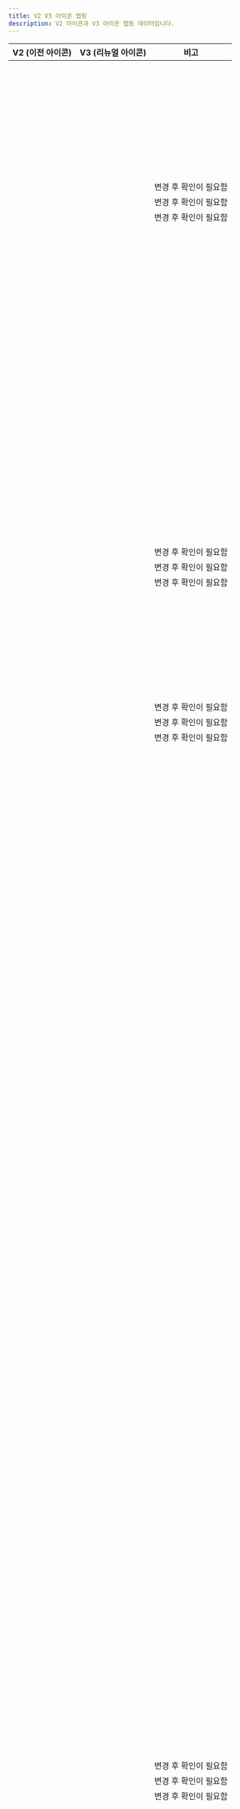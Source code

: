 ```yaml
---
title: V2 V3 아이콘 맵핑
description: V2 아이콘과 V3 아이콘 맵핑 데이터입니다.
---
```



| V2 (이전 아이콘)           | V3 (리뉴얼 아이콘)                | 비고                   |
| ----------------------------------- | -------------------------------------------- | ---------------------- |
| <V2 name="IconAddThin" />     | <V3 name="IconPlusLine" />                               |                        |
| <V2 name="IconAddRegular" />                   | <V3 name="IconPlusLine" />                               |                        |
| <V2 name="IconAddFill" /> | <V3 name="IconPlusFill" /> | |
| <V2 name="IconAddCircleThin" /> | <V3 name="IconPlusCircleLine" /> | |
| <V2 name="IconAddCircleRegular" /> | <V3 name="IconPlusCircleLine" /> | |
| <V2 name="IconAddCircleFill" /> | <V3 name="IconPlusCircleFill" /> | |
| <V2 name="IconAebThin" /> | <V3 name="IconCarFrontUpsideWave2ReversedUpLine" /> | |
| <V2 name="IconAebRegular" /> | <V3 name="IconCarFrontUpsideWave2ReversedUpLine" /> | |
| <V2 name="IconAebFill" /> | <V3 name="IconCarFrontUpsideWave2ReversedUpFill" /> | |
| <V2 name="IconAiThin" /> | <V3 name="IconSparkle2Line" /> | |
| <V2 name="IconAiRegular" /> | <V3 name="IconSparkle2Line" /> | |
| <V2 name="IconAiFill" /> | <V3 name="IconSparkle2Fill" /> | |
| <V2 name="IconAndroidShareThin" /> | <V3 name="IconAndroidshareLine" /> | |
| <V2 name="IconAndroidShareRegular" /> | <V3 name="IconAndroidshareLine" /> | |
| <V2 name="IconAndroidShareFill" /> | <V3 name="IconAndroidshareFill" /> | |
| <V2 name="IconArrowThin" /> | <V3 name="IconArrowUpRightLine" /> | |
| <V2 name="IconArrowRegular" /> | <V3 name="IconArrowUpRightLine" /> | |
| <V2 name="IconArrowFill" /> | <V3 name="IconArrowUpRightFill" /> | |
| <V2 name="IconArrowDownwardThin" /> | <V3 name="IconArrowDownLine" /> | |
| <V2 name="IconArrowDownwardRegular" /> | <V3 name="IconArrowDownLine" /> | |
| <V2 name="IconArrowDownwardFill" /> | <V3 name="IconArrowDownFill" /> | |
| <V2 name="IconArrowDropDownThin" /> | <V3 name="IconTriangleDownSmallLine" /> | |
| <V2 name="IconArrowDropDownRegular" /> | <V3 name="IconTriangleDownSmallLine" /> | |
| <V2 name="IconArrowDropDownFill" /> | <V3 name="IconTriangleDownSmallFill" /> | |
| <V2 name="IconArrowDropUpThin" /> | <V3 name="IconTriangleUpSmallLine" /> | |
| <V2 name="IconArrowDropUpRegular" /> | <V3 name="IconTriangleUpSmallLine" /> | |
| <V2 name="IconArrowDropUpFill" /> | <V3 name="IconTriangleUpSmallFill" /> | |
| <V2 name="IconArrowUpwardThin" /> | <V3 name="IconArrowUpLine" /> | |
| <V2 name="IconArrowUpwardRegular" /> | <V3 name="IconArrowUpLine" /> | |
| <V2 name="IconArrowUpwardFill" /> | <V3 name="IconArrowUpFill" /> | |
| <V2 name="IconArticleThin" /> | <V3 name="IconArticleLine" /> | |
| <V2 name="IconArticleRegular" /> | <V3 name="IconArticleLine" /> | |
| <V2 name="IconArticleFill" /> | <V3 name="IconArticleFill" /> | |
| <V2 name="IconBackwardThin" /> | <V3 name="IconArrowLeftLine" /> | |
| <V2 name="IconBackwardRegular" /> | <V3 name="IconArrowLeftLine" /> | |
| <V2 name="IconBackwardFill" /> | <V3 name="IconArrowLeftFill" /> | |
| <V2 name="IconBillThin" /> | <V3 name="IconReceiptLine" /> | |
| <V2 name="IconBillRegular" /> | <V3 name="IconReceiptLine" /> | |
| <V2 name="IconBillFill" /> | <V3 name="IconReceiptFill" /> | |
| <V2 name="IconBoldThin" /> | <V3 name="IconTUppercaseSerifLine" /> | 변경 후 확인이 필요함 |
| <V2 name="IconBoldRegular" /> | <V3 name="IconTUppercaseSerifLine" /> | 변경 후 확인이 필요함 |
| <V2 name="IconBoldFill" /> | <V3 name="IconTUppercaseSerifFill" /> | 변경 후 확인이 필요함 |
| <V2 name="IconBookmarkThin" /> | <V3 name="IconBookmarkLine" /> | |
| <V2 name="IconBookmarkRegular" /> | <V3 name="IconBookmarkLine" /> | |
| <V2 name="IconBookmarkFill" /> | <V3 name="IconBookmarkFill" /> | |
| <V2 name="IconBookmarkListThin" /> | <V3 name="IconHorizline3VerticalStarLine" /> | |
| <V2 name="IconBookmarkListRegular" /> | <V3 name="IconHorizline3VerticalStarLine" /> | |
| <V2 name="IconBookmarkListFill" /> | <V3 name="IconHorizline3VerticalStarFill" /> | |
| <V2 name="IconCalendarThin" /> | <V3 name="IconCalendarLine" /> | |
| <V2 name="IconCalendarRegular" /> | <V3 name="IconCalendarLine" /> | |
| <V2 name="IconCalendarFill" /> | <V3 name="IconCalendarFill" /> | |
| <V2 name="IconCallThin" /> | <V3 name="IconPhoneLine" /> | |
| <V2 name="IconCallRegular" /> | <V3 name="IconPhoneLine" /> | |
| <V2 name="IconCallFill" /> | <V3 name="IconPhoneFill" /> | |
| <V2 name="IconCallDeclinedThin" /> | <V3 name="IconPhoneXmarkLine" /> | |
| <V2 name="IconCallDeclinedRegular" /> | <V3 name="IconPhoneXmarkLine" /> | |
| <V2 name="IconCallDeclinedFill" /> | <V3 name="IconPhoneXmarkFill" /> | |
| <V2 name="IconCameraThin" /> | <V3 name="IconCameraLine" /> | |
| <V2 name="IconCameraRegular" /> | <V3 name="IconCameraLine" /> | |
| <V2 name="IconCameraFill" /> | <V3 name="IconCameraFill" /> | |
| <V2 name="IconCarThin" /> | <V3 name="IconCarFrontsideLine" /> | |
| <V2 name="IconCarRegular" /> | <V3 name="IconCarFrontsideLine" /> | |
| <V2 name="IconCarFill" /> | <V3 name="IconCarFrontsideFill" /> | |
| <V2 name="IconCarAroundViewThin" /> | <V3 name="IconArrowClockwiseOvalLine" /> | |
| <V2 name="IconCarAroundViewRegular" /> | <V3 name="IconArrowClockwiseOvalLine" /> | |
| <V2 name="IconCarAroundViewFill" /> | <V3 name="IconArrowClockwiseOvalFill" /> | |
| <V2 name="IconCarBlindSpotThin" /> | <V3 name="IconCarRearUpsideWave2ReversedDownLeftLine" /> | |
| <V2 name="IconCarBlindSpotRegular" /> | <V3 name="IconCarRearUpsideWave2ReversedDownLeftLine" /> | |
| <V2 name="IconCarBlindSpotFill" /> | <V3 name="IconCarRearUpsideWave2ReversedDownLeftFill" /> | |
| <V2 name="IconCarCruiseControlThin" /> | <V3 name="IconSpeedometerLine" /> | |
| <V2 name="IconCarCruiseControlRegular" /> | <V3 name="IconSpeedometerLine" /> | |
| <V2 name="IconCarCruiseControlFill" /> | <V3 name="IconSpeedometerFill" /> | |
| <V2 name="IconCarEpbThin" /> | <V3 name="IconEpbLine" /> | |
| <V2 name="IconCarEpbRegular" /> | <V3 name="IconEpbLine" /> | |
| <V2 name="IconCarEpbFill" /> | <V3 name="IconEpbFill" /> | |
| <V2 name="IconCarHeatedSeatThin" /> | <V3 name="IconSeatLeftHeatwave2Line" /> | |
| <V2 name="IconCarHeatedSeatRegular" /> | <V3 name="IconSeatLeftHeatwave2Line" /> | |
| <V2 name="IconCarHeatedSeatFill" /> | <V3 name="IconSeatLeftHeatwave2Fill" /> | |
| <V2 name="IconCarHeatedSteeringWheelThin" /> | <V3 name="IconSteeringwheelHeatwave2Line" /> | |
| <V2 name="IconCarHeatedSteeringWheelRegular" /> | <V3 name="IconSteeringwheelHeatwave2Line" /> | |
| <V2 name="IconCarHeatedSteeringWheelFill" /> | <V3 name="IconSteeringwheelHeatwave2Fill" /> | |
| <V2 name="IconCarLdwsThin" /> | <V3 name="IconRoadlaneLine" /> | |
| <V2 name="IconCarLdwsRegular" /> | <V3 name="IconRoadlaneLine" /> | |
| <V2 name="IconCarLdwsFill" /> | <V3 name="IconRoadlaneFill" /> | |
| <V2 name="IconCarLeatherSeatThin" /> | <V3 name="IconSeatLeftLine" /> | |
| <V2 name="IconCarLeatherSeatRegular" /> | <V3 name="IconSeatLeftLine" /> | |
| <V2 name="IconCarLeatherSeatFill" /> | <V3 name="IconSeatLeftFill" /> | |
| <V2 name="IconCarNavigationThin" /> | <V3 name="IconCompassLine" /> | |
| <V2 name="IconCarNavigationRegular" /> | <V3 name="IconCompassLine" /> | |
| <V2 name="IconCarNavigationFill" /> | <V3 name="IconCompassFill" /> | |
| <V2 name="IconCarPowerTrunkThin" /> | <V3 name="IconCarRearTrunkOpenLeftsideLine" /> | |
| <V2 name="IconCarPowerTrunkRegular" /> | <V3 name="IconCarRearTrunkOpenLeftsideLine" /> | |
| <V2 name="IconCarPowerTrunkFill" /> | <V3 name="IconCarRearTrunkOpenLeftsideFill" /> | |
| <V2 name="IconCarRearCameraThin" /> | <V3 name="IconCarRearUpsideSectorDownLine" /> | |
| <V2 name="IconCarRearCameraRegular" /> | <V3 name="IconCarRearUpsideSectorDownLine" /> | |
| <V2 name="IconCarRearCameraFill" /> | <V3 name="IconCarRearUpsideSectorDownFill" /> | |
| <V2 name="IconCarRearSensorThin" /> | <V3 name="IconCarRearUpsideWave2ReversedDownLine" /> | |
| <V2 name="IconCarRearSensorRegular" /> | <V3 name="IconCarRearUpsideWave2ReversedDownLine" /> | |
| <V2 name="IconCarRearSensorFill" /> | <V3 name="IconCarRearUpsideWave2ReversedDownFill" /> | |
| <V2 name="IconCarSmartKeyThin" /> | <V3 name="IconSmartkeyLine" /> | |
| <V2 name="IconCarSmartKeyRegular" /> | <V3 name="IconSmartkeyLine" /> | |
| <V2 name="IconCarSmartKeyFill" /> | <V3 name="IconSmartkeyFill" /> | |
| <V2 name="IconCarVentilationSeatThin" /> | <V3 name="IconSeatLeftFanLine" /> | |
| <V2 name="IconCarVentilationSeatRegular" /> | <V3 name="IconSeatLeftFanLine" /> | |
| <V2 name="IconCarVentilationSeatFill" /> | <V3 name="IconSeatLeftFanFill" /> | |
| <V2 name="IconCartThin" /> | <V3 name="IconCartLine" /> | |
| <V2 name="IconCartRegular" /> | <V3 name="IconCartLine" /> | |
| <V2 name="IconCartFill" /> | <V3 name="IconCartFill" /> | |
| <V2 name="IconCertificationThin" /> | <V3 name="IconCrosshairLine" /> | |
| <V2 name="IconCertificationRegular" /> | <V3 name="IconCrosshairLine" /> | |
| <V2 name="IconCertificationFill" /> | <V3 name="IconCrosshairFill" /> | |
| <V2 name="IconChallengeThin" /> | <V3 name="IconFlagHillLine" /> | |
| <V2 name="IconChallengeRegular" /> | <V3 name="IconFlagHillLine" /> | |
| <V2 name="IconChallengeFill" /> | <V3 name="IconFlagHillFill" /> | |
| <V2 name="IconChartThin" /> | <V3 name="IconBarchartSquareLine" /> | |
| <V2 name="IconChartRegular" /> | <V3 name="IconBarchartSquareLine" /> | |
| <V2 name="IconChartFill" /> | <V3 name="IconBarchartSquareFill" /> | |
| <V2 name="IconChatBubbleCheckThin" /> | <V3 name="IconCheckmarkChatbubbleLeftLine" /> | |
| <V2 name="IconChatBubbleCheckRegular" /> | <V3 name="IconCheckmarkChatbubbleLeftLine" /> | |
| <V2 name="IconChatBubbleCheckFill" /> | <V3 name="IconCheckmarkChatbubbleLeftFill" /> | |
| <V2 name="IconChattingThin" /> | <V3 name="IconDot3HorizontalChatbubbleLeftLine" /> | |
| <V2 name="IconChattingRegular" /> | <V3 name="IconDot3HorizontalChatbubbleLeftLine" /> | |
| <V2 name="IconChattingFill" /> | <V3 name="IconDot3HorizontalChatbubbleLeftFill" /> | |
| <V2 name="IconChattingSendThin" /> | <V3 name="IconPaperplaneLine" /> | |
| <V2 name="IconChattingSendRegular" /> | <V3 name="IconPaperplaneLine" /> | |
| <V2 name="IconChattingSendFill" /> | <V3 name="IconPaperplaneFill" /> | |
| <V2 name="IconCheckThin" /> | <V3 name="IconCheckmarkLine" /> | |
| <V2 name="IconCheckRegular" /> | <V3 name="IconCheckmarkLine" /> | |
| <V2 name="IconCheckFill" /> | <V3 name="IconCheckmarkFill" /> | |
| <V2 name="IconCheckFlowerThin" /> | <V3 name="IconCheckmarkFlowerLine" /> | |
| <V2 name="IconCheckFlowerRegular" /> | <V3 name="IconCheckmarkFlowerLine" /> | |
| <V2 name="IconCheckFlowerFill" /> | <V3 name="IconCheckmarkFlowerFill" /> | |
| <V2 name="IconChevronLeftThin" /> | <V3 name="IconChevronLeftLine" /> | |
| <V2 name="IconChevronLeftRegular" /> | <V3 name="IconChevronLeftLine" /> | |
| <V2 name="IconChevronLeftFill" /> | <V3 name="IconChevronLeftFill" /> | |
| <V2 name="IconChevronRightThin" /> | <V3 name="IconChevronRightLine" /> | |
| <V2 name="IconChevronRightRegular" /> | <V3 name="IconChevronRightLine" /> | |
| <V2 name="IconChevronRightFill" /> | <V3 name="IconChevronRightFill" /> | |
| <V2 name="IconClickThin" /> | <V3 name="IconHandPointUpLine" /> | |
| <V2 name="IconClickRegular" /> | <V3 name="IconHandPointUpLine" /> | |
| <V2 name="IconClickFill" /> | <V3 name="IconHandPointUpFill" /> | |
| <V2 name="IconClockThin" /> | <V3 name="IconClockLine" /> | |
| <V2 name="IconClockRegular" /> | <V3 name="IconClockLine" /> | |
| <V2 name="IconClockFill" /> | <V3 name="IconClockFill" /> | |
| <V2 name="IconCloseThin" /> | <V3 name="IconXmarkLine" /> | |
| <V2 name="IconCloseRegular" /> | <V3 name="IconXmarkLine" /> | |
| <V2 name="IconCloseFill" /> | <V3 name="IconXmarkFill" /> | |
| <V2 name="IconCobuyingThin" /> | <V3 name="IconShoppingbag2StackedLine" /> | 변경 후 확인이 필요함 |
| <V2 name="IconCobuyingRegular" /> | <V3 name="IconShoppingbag2StackedLine" /> | 변경 후 확인이 필요함 |
| <V2 name="IconCobuyingFill" /> | <V3 name="IconShoppingbag2StackedFill" /> | 변경 후 확인이 필요함 |
| <V2 name="IconCommunityThin" /> | <V3 name="IconPostLine" /> | |
| <V2 name="IconCommunityRegular" /> | <V3 name="IconPostLine" /> | |
| <V2 name="IconCommunityFill" /> | <V3 name="IconPostFill" /> | |
| <V2 name="IconCondoThin" /> | <V3 name="IconBuilding2Line" /> | |
| <V2 name="IconCondoRegular" /> | <V3 name="IconBuilding2Line" /> | |
| <V2 name="IconCondoFill" /> | <V3 name="IconBuilding2Fill" /> | |
| <V2 name="IconConfirmationThin" /> | <V3 name="IconCheckmarkShieldLine" /> | |
| <V2 name="IconConfirmationRegular" /> | <V3 name="IconCheckmarkShieldLine" /> | |
| <V2 name="IconConfirmationFill" /> | <V3 name="IconCheckmarkShieldFill" /> | |
| <V2 name="IconConfirmationPayThin" /> | <V3 name="IconWonShieldLine" /> | |
| <V2 name="IconConfirmationPayRegular" /> | <V3 name="IconWonShieldLine" /> | |
| <V2 name="IconConfirmationPayFill" /> | <V3 name="IconWonShieldFill" /> | |
| <V2 name="IconConfirmationProfileThin" /> | <V3 name="IconPersonShieldLine" /> | |
| <V2 name="IconConfirmationProfileRegular" /> | <V3 name="IconPersonShieldLine" /> | |
| <V2 name="IconConfirmationProfileFill" /> | <V3 name="IconPersonShieldFill" /> | |
| <V2 name="IconContentsThin" /> | <V3 name="IconGridHeartLine" /> | |
| <V2 name="IconContentsRegular" /> | <V3 name="IconGridHeartLine" /> | |
| <V2 name="IconContentsFill" /> | <V3 name="IconGridHeartFill" /> | |
| <V2 name="IconConvertThin" /> | <V3 name="IconArrowRightArrowLeftLine" /> | |
| <V2 name="IconConvertRegular" /> | <V3 name="IconArrowRightArrowLeftLine" /> | |
| <V2 name="IconConvertFill" /> | <V3 name="IconArrowRightArrowLeftFill" /> | |
| <V2 name="IconCopyThin" /> | <V3 name="IconSquare2StackedLine" /> | |
| <V2 name="IconCopyRegular" /> | <V3 name="IconSquare2StackedLine" /> | |
| <V2 name="IconCopyFill" /> | <V3 name="IconSquare2StackedFill" /> | |
| <V2 name="IconCouponThin" /> | <V3 name="IconCouponLine" /> | |
| <V2 name="IconCouponRegular" /> | <V3 name="IconCouponLine" /> | |
| <V2 name="IconCouponFill" /> | <V3 name="IconCouponFill" /> | |
| <V2 name="IconCouponDownloadDoneThin" /> | <V3 name="IconCheckmarkHorizlineLine" /> | |
| <V2 name="IconCouponDownloadDoneRegular" /> | <V3 name="IconCheckmarkHorizlineLine" /> | |
| <V2 name="IconCouponDownloadDoneFill" /> | <V3 name="IconCheckmarkHorizlineFill" /> | |
| <V2 name="IconCouponUsedThin" /> | <V3 name="IconCheckmarkCouponLine" /> | |
| <V2 name="IconCouponUsedRegular" /> | <V3 name="IconCheckmarkCouponLine" /> | |
| <V2 name="IconCouponUsedFill" /> | <V3 name="IconCheckmarkCouponFill" /> | |
| <V2 name="IconDeleteKeyboardThin" /> | <V3 name="IconBackspacekeyLine" /> | |
| <V2 name="IconDeleteKeyboardRegular" /> | <V3 name="IconBackspacekeyLine" /> | |
| <V2 name="IconDeleteKeyboardFill" /> | <V3 name="IconBackspacekeyFill" /> | |
| <V2 name="IconDeliveryThin" /> | <V3 name="IconTruckLine" /> | 변경 후 확인이 필요함 |
| <V2 name="IconDeliveryRegular" /> | <V3 name="IconTruckLine" /> | 변경 후 확인이 필요함 |
| <V2 name="IconDeliveryFill" /> | <V3 name="IconTruckFill" /> | 변경 후 확인이 필요함 |
| <V2 name="IconDirectionThin" /> | <V3 name="IconArrowRightAngledLine" /> | |
| <V2 name="IconDirectionRegular" /> | <V3 name="IconArrowRightAngledLine" /> | |
| <V2 name="IconDirectionFill" /> | <V3 name="IconArrowRightAngledFill" /> | |
| <V2 name="IconDownloadThin" /> | <V3 name="IconArrowDownHorizlineLine" /> | |
| <V2 name="IconDownloadRegular" /> | <V3 name="IconArrowDownHorizlineLine" /> | |
| <V2 name="IconDownloadFill" /> | <V3 name="IconArrowDownHorizlineFill" /> | |
| <V2 name="IconEditThin" /> | <V3 name="IconEraserHorizlineLine" /> | |
| <V2 name="IconEditRegular" /> | <V3 name="IconEraserHorizlineLine" /> | |
| <V2 name="IconEditFill" /> | <V3 name="IconEraserHorizlineFill" /> | |
| <V2 name="IconEmoticonThin" /> | <V3 name="IconFaceSmileCircleLine" /> | |
| <V2 name="IconEmoticonRegular" /> | <V3 name="IconFaceSmileCircleLine" /> | |
| <V2 name="IconEmoticonFill" /> | <V3 name="IconFaceSmileCircleFill" /> | |
| <V2 name="IconEmoticonBadThin" /> | <V3 name="IconFaceSadCircleLine" /> | |
| <V2 name="IconEmoticonBadRegular" /> | <V3 name="IconFaceSadCircleLine" /> | |
| <V2 name="IconEmoticonBadFill" /> | <V3 name="IconFaceSadCircleFill" /> | |
| <V2 name="IconExpandThin" /> | <V3 name="IconArrowUpRightArrowDownLeftLine" /> | |
| <V2 name="IconExpandRegular" /> | <V3 name="IconArrowUpRightArrowDownLeftLine" /> | |
| <V2 name="IconExpandFill" /> | <V3 name="IconArrowUpRightArrowDownLeftFill" /> | |
| <V2 name="IconExpandLessThin" /> | <V3 name="IconChevronUpLine" /> | |
| <V2 name="IconExpandLessRegular" /> | <V3 name="IconChevronUpLine" /> | |
| <V2 name="IconExpandLessFill" /> | <V3 name="IconChevronUpFill" /> | |
| <V2 name="IconExpandMoreThin" /> | <V3 name="IconChevronDownLine" /> | |
| <V2 name="IconExpandMoreRegular" /> | <V3 name="IconChevronDownLine" /> | |
| <V2 name="IconExpandMoreFill" /> | <V3 name="IconChevronDownFill" /> | |
| <V2 name="IconFileThin" /> | <V3 name="IconPaperclipLine" /> | |
| <V2 name="IconFileRegular" /> | <V3 name="IconPaperclipLine" /> | |
| <V2 name="IconFileFill" /> | <V3 name="IconPaperclipFill" /> | |
| <V2 name="IconFilter02Thin" /> | <V3 name="IconSlider2HorizontalLine" /> | |
| <V2 name="IconFilter02Regular" /> | <V3 name="IconSlider2HorizontalLine" /> | |
| <V2 name="IconFilter02Fill" /> | <V3 name="IconSlider2HorizontalFill" /> | |
| <V2 name="IconForwardThin" /> | <V3 name="IconArrowRightLine" /> | |
| <V2 name="IconForwardRegular" /> | <V3 name="IconArrowRightLine" /> | |
| <V2 name="IconForwardFill" /> | <V3 name="IconArrowRightFill" /> | |
| <V2 name="IconGenderThin" /> | <V3 name="IconMalesymbolFemalesymbolLine" /> | |
| <V2 name="IconGenderRegular" /> | <V3 name="IconMalesymbolFemalesymbolLine" /> | |
| <V2 name="IconGenderFill" /> | <V3 name="IconMalesymbolFemalesymbolFill" /> | |
| <V2 name="IconGlobalThin" /> | <V3 name="IconGlobeLine" /> | |
| <V2 name="IconGlobalRegular" /> | <V3 name="IconGlobeLine" /> | |
| <V2 name="IconGlobalFill" /> | <V3 name="IconGlobeFill" /> | |
| <V2 name="IconGpsThin" /> | <V3 name="IconCrosshairLine" /> | |
| <V2 name="IconGpsRegular" /> | <V3 name="IconCrosshairLine" /> | |
| <V2 name="IconGpsFill" /> | <V3 name="IconCrosshairFill" /> | |
| <V2 name="IconGpsEnableThin" /> | <V3 name="IconCrosshairQuestionmarkLine" /> | |
| <V2 name="IconGpsEnableRegular" /> | <V3 name="IconCrosshairQuestionmarkLine" /> | |
| <V2 name="IconGpsEnableFill" /> | <V3 name="IconCrosshairQuestionmarkFill" /> | |
| <V2 name="IconGpsEnable2Thin" /> | <V3 name="IconCrosshairQuestionmarkLine" /> | |
| <V2 name="IconGpsEnable2Regular" /> | <V3 name="IconCrosshairQuestionmarkLine" /> | |
| <V2 name="IconGpsEnable2Fill" /> | <V3 name="IconCrosshairQuestionmarkFill" /> | |
| <V2 name="IconGroupchatKingThin" /> | <V3 name="IconCrownLine" /> | |
| <V2 name="IconGroupchatKingRegular" /> | <V3 name="IconCrownLine" /> | |
| <V2 name="IconGroupchatKingFill" /> | <V3 name="IconCrownFill" /> | |
| <V2 name="IconHandleThin" /> | <V3 name="IconHorizline3VerticalTightLine" /> | |
| <V2 name="IconHandleRegular" /> | <V3 name="IconHorizline3VerticalTightLine" /> | |
| <V2 name="IconHandleFill" /> | <V3 name="IconHorizline3VerticalTightFill" /> | |
| <V2 name="IconHashtagThin" /> | <V3 name="IconHashLine" /> | |
| <V2 name="IconHashtagRegular" /> | <V3 name="IconHashLine" /> | |
| <V2 name="IconHashtagFill" /> | <V3 name="IconHashFill" /> | |
| <V2 name="IconHeadphoneThin" /> | <V3 name="IconHeadsetLine" /> | |
| <V2 name="IconHeadphoneRegular" /> | <V3 name="IconHeadsetLine" /> | |
| <V2 name="IconHeadphoneFill" /> | <V3 name="IconHeadsetFill" /> | |
| <V2 name="IconHeartThin" /> | <V3 name="IconHeartLine" /> | |
| <V2 name="IconHeartRegular" /> | <V3 name="IconHeartLine" /> | |
| <V2 name="IconHeartFill" /> | <V3 name="IconHeartFill" /> | |
| <V2 name="IconHelpThin" /> | <V3 name="IconQuestionmarkCircleLine" /> | |
| <V2 name="IconHelpRegular" /> | <V3 name="IconQuestionmarkCircleLine" /> | |
| <V2 name="IconHelpFill" /> | <V3 name="IconQuestionmarkCircleFill" /> | |
| <V2 name="IconHelpcenterThin" /> | <V3 name="IconHeadsetLine" /> | |
| <V2 name="IconHelpcenterRegular" /> | <V3 name="IconHeadsetLine" /> | |
| <V2 name="IconHelpcenterFill" /> | <V3 name="IconHeadsetFill" /> | |
| <V2 name="IconHelperThin" /> | <V3 name="IconHeadsetLine" /> | |
| <V2 name="IconHelperRegular" /> | <V3 name="IconHeadsetLine" /> | |
| <V2 name="IconHelperFill" /> | <V3 name="IconHeadsetFill" /> | |
| <V2 name="IconHomeThin" /> | <V3 name="IconHouseLine" /> | |
| <V2 name="IconHomeRegular" /> | <V3 name="IconHouseLine" /> | |
| <V2 name="IconHomeFill" /> | <V3 name="IconHouseFill" /> | |
| <V2 name="IconHouseThin" /> | <V3 name="IconWindow4HouseLine" /> | |
| <V2 name="IconHouseRegular" /> | <V3 name="IconWindow4HouseLine" /> | |
| <V2 name="IconHouseFill" /> | <V3 name="IconWindow4HouseFill" /> | |
| <V2 name="IconHousekeepingBookThin" /> | <V3 name="IconBookLine" /> | |
| <V2 name="IconHousekeepingBookRegular" /> | <V3 name="IconBookLine" /> | |
| <V2 name="IconHousekeepingBookFill" /> | <V3 name="IconBookFill" /> | |
| <V2 name="IconImportThin" /> | <V3 name="IconDocumentArrowLeftLine" /> | |
| <V2 name="IconImportRegular" /> | <V3 name="IconDocumentArrowLeftLine" /> | |
| <V2 name="IconImportFill" /> | <V3 name="IconDocumentArrowLeftFill" /> | |
| <V2 name="IconInfoThin" /> | <V3 name="IconILowercaseSerifCircleLine" /> | |
| <V2 name="IconInfoRegular" /> | <V3 name="IconILowercaseSerifCircleLine" /> | |
| <V2 name="IconInfoFill" /> | <V3 name="IconILowercaseSerifCircleFill" /> | |
| <V2 name="IconInterestThin" /> | <V3 name="IconHorizline3VerticalStarLine" /> | |
| <V2 name="IconInterestRegular" /> | <V3 name="IconHorizline3VerticalStarLine" /> | |
| <V2 name="IconInterestFill" /> | <V3 name="IconHorizline3VerticalStarFill" /> | |
| <V2 name="IconInterestListThin" /> | <V3 name="IconStarLine" /> | |
| <V2 name="IconInterestListRegular" /> | <V3 name="IconStarLine" /> | |
| <V2 name="IconInterestListFill" /> | <V3 name="IconStarFill" /> | |
| <V2 name="IconInviteThin" /> | <V3 name="IconEnvelopeLine" /> | |
| <V2 name="IconInviteRegular" /> | <V3 name="IconEnvelopeLine" /> | |
| <V2 name="IconInviteFill" /> | <V3 name="IconEnvelopeFill" /> | |
| <V2 name="IconInviteFriendThin" /> | <V3 name="IconPersonPlusLine" /> | |
| <V2 name="IconInviteFriendRegular" /> | <V3 name="IconPersonPlusLine" /> | |
| <V2 name="IconInviteFriendFill" /> | <V3 name="IconPersonPlusFill" /> | |
| <V2 name="IconIosShareThin" /> | <V3 name="IconArrowUpBracketDownLine" /> | |
| <V2 name="IconIosShareRegular" /> | <V3 name="IconArrowUpBracketDownLine" /> | |
| <V2 name="IconIosShareFill" /> | <V3 name="IconArrowUpBracketDownFill" /> | |
| <V2 name="IconJobsThin" /> | <V3 name="IconPersonMagnifyingglassLine" /> | |
| <V2 name="IconJobsRegular" /> | <V3 name="IconPersonMagnifyingglassLine" /> | |
| <V2 name="IconJobsFill" /> | <V3 name="IconPersonMagnifyingglassFill" /> | |
| <V2 name="IconKeyboardHidingThin" /> | <V3 name="IconKeyboardChevronDownLine" /> | |
| <V2 name="IconKeyboardHidingRegular" /> | <V3 name="IconKeyboardChevronDownLine" /> | |
| <V2 name="IconKeyboardHidingFill" /> | <V3 name="IconKeyboardChevronDownFill" /> | |
| <V2 name="IconKeywordThin" /> | <V3 name="IconTagLine" /> | |
| <V2 name="IconKeywordRegular" /> | <V3 name="IconTagLine" /> | |
| <V2 name="IconKeywordFill" /> | <V3 name="IconTagFill" /> | |
| <V2 name="IconLaptopThin" /> | <V3 name="IconLaptopLine" /> | |
| <V2 name="IconLaptopRegular" /> | <V3 name="IconLaptopLine" /> | |
| <V2 name="IconLaptopFill" /> | <V3 name="IconLaptopFill" /> | |
| <V2 name="IconLeafThin" /> | <V3 name="IconLeafLine" /> | |
| <V2 name="IconLeafRegular" /> | <V3 name="IconLeafLine" /> | |
| <V2 name="IconLeafFill" /> | <V3 name="IconLeafFill" /> | |
| <V2 name="IconListThin" /> | <V3 name="IconDothorizline3VerticalLine" /> | |
| <V2 name="IconListRegular" /> | <V3 name="IconDothorizline3VerticalLine" /> | |
| <V2 name="IconListFill" /> | <V3 name="IconDothorizline3VerticalFill" /> | |
| <V2 name="IconListCardThin" /> | <V3 name="IconHorizrectangleHorizline2VerticalLine" /> | |
| <V2 name="IconListCardRegular" /> | <V3 name="IconHorizrectangleHorizline2VerticalLine" /> | |
| <V2 name="IconListCardFill" /> | <V3 name="IconHorizrectangleHorizline2VerticalFill" /> | |
| <V2 name="IconListCheckThin" /> | <V3 name="IconDocumentCheckmarkLine" /> | |
| <V2 name="IconListCheckRegular" /> | <V3 name="IconDocumentCheckmarkLine" /> | |
| <V2 name="IconListCheckFill" /> | <V3 name="IconDocumentCheckmarkFill" /> | |
| <V2 name="IconListSelectThin" /> | <V3 name="IconHorizline3VerticalCheckmarkLine" /> | |
| <V2 name="IconListSelectRegular" /> | <V3 name="IconHorizline3VerticalCheckmarkLine" /> | |
| <V2 name="IconListSelectFill" /> | <V3 name="IconHorizline3VerticalCheckmarkFill" /> | |
| <V2 name="IconListThumbnailThin" /> | <V3 name="IconSquareline2VerticalLine" /> | |
| <V2 name="IconListThumbnailRegular" /> | <V3 name="IconSquareline2VerticalLine" /> | |
| <V2 name="IconListThumbnailFill" /> | <V3 name="IconSquareline2VerticalFill" /> | |
| <V2 name="IconLocationThin" /> | <V3 name="IconLocationpinLine" /> | |
| <V2 name="IconLocationRegular" /> | <V3 name="IconLocationpinLine" /> | |
| <V2 name="IconLocationFill" /> | <V3 name="IconLocationpinFill" /> | |
| <V2 name="IconLockThin" /> | <V3 name="IconLockLine" /> | |
| <V2 name="IconLockRegular" /> | <V3 name="IconLockLine" /> | |
| <V2 name="IconLockFill" /> | <V3 name="IconLockFill" /> | |
| <V2 name="IconLoudspeakerThin" /> | <V3 name="IconMegaphoneLine" /> | |
| <V2 name="IconLoudspeakerRegular" /> | <V3 name="IconMegaphoneLine" /> | |
| <V2 name="IconLoudspeakerFill" /> | <V3 name="IconMegaphoneFill" /> | |
| <V2 name="IconMapThin" /> | <V3 name="IconMapLocationpinLine" /> | |
| <V2 name="IconMapRegular" /> | <V3 name="IconMapLocationpinLine" /> | |
| <V2 name="IconMapFill" /> | <V3 name="IconMapLocationpinFill" /> | |
| <V2 name="IconMarketThin" /> | <V3 name="IconStoreLine" /> | |
| <V2 name="IconMarketRegular" /> | <V3 name="IconStoreLine" /> | |
| <V2 name="IconMarketFill" /> | <V3 name="IconStoreFill" /> | |
| <V2 name="IconMarketCheckThin" /> | <V3 name="IconStoreCheckmarkLine" /> | |
| <V2 name="IconMarketCheckRegular" /> | <V3 name="IconStoreCheckmarkLine" /> | |
| <V2 name="IconMarketCheckFill" /> | <V3 name="IconStoreCheckmarkFill" /> | |
| <V2 name="IconMarketWriteThin" /> | <V3 name="IconStorePenLine" /> | |
| <V2 name="IconMarketWriteRegular" /> | <V3 name="IconStorePenLine" /> | |
| <V2 name="IconMarketWriteFill" /> | <V3 name="IconStorePenFill" /> | |
| <V2 name="IconMentionThin" /> | <V3 name="IconAtLine" /> | |
| <V2 name="IconMentionRegular" /> | <V3 name="IconAtLine" /> | |
| <V2 name="IconMentionFill" /> | <V3 name="IconAtFill" /> | |
| <V2 name="IconMenuThin" /> | <V3 name="IconHorizline3VerticalLine" /> | |
| <V2 name="IconMenuRegular" /> | <V3 name="IconHorizline3VerticalLine" /> | |
| <V2 name="IconMenuFill" /> | <V3 name="IconHorizline3VerticalFill" /> | |
| <V2 name="IconMicThin" /> | <V3 name="IconMicrophoneLine" /> | |
| <V2 name="IconMicRegular" /> | <V3 name="IconMicrophoneLine" /> | |
| <V2 name="IconMicFill" /> | <V3 name="IconMicrophoneFill" /> | |
| <V2 name="IconMicOffThin" /> | <V3 name="IconMicrophoneSlashLine" /> | |
| <V2 name="IconMicOffRegular" /> | <V3 name="IconMicrophoneSlashLine" /> | |
| <V2 name="IconMicOffFill" /> | <V3 name="IconMicrophoneSlashFill" /> | |
| <V2 name="IconMissionThin" /> | <V3 name="IconBookOpenLine" /> | |
| <V2 name="IconMissionRegular" /> | <V3 name="IconBookOpenLine" /> | |
| <V2 name="IconMissionFill" /> | <V3 name="IconBookOpenFill" /> | |
| <V2 name="IconMobileThin" /> | <V3 name="IconMobileLine" /> | |
| <V2 name="IconMobileRegular" /> | <V3 name="IconMobileLine" /> | |
| <V2 name="IconMobileFill" /> | <V3 name="IconMobileFill" /> | |
| <V2 name="IconMoneySendThin" /> | <V3 name="IconWonCircleArrowRightLine" /> | |
| <V2 name="IconMoneySendRegular" /> | <V3 name="IconWonCircleArrowRightLine" /> | |
| <V2 name="IconMoneySendFill" /> | <V3 name="IconWonCircleArrowRightFill" /> | |
| <V2 name="IconMoneyWonThin" /> | <V3 name="IconWonCircleLine" /> | |
| <V2 name="IconMoneyWonRegular" /> | <V3 name="IconWonCircleLine" /> | |
| <V2 name="IconMoneyWonFill" /> | <V3 name="IconWonCircleFill" /> | |
| <V2 name="IconMoonThin" /> | <V3 name="IconMoonLine" /> | |
| <V2 name="IconMoonRegular" /> | <V3 name="IconMoonLine" /> | |
| <V2 name="IconMoonFill" /> | <V3 name="IconMoonFill" /> | |
| <V2 name="IconMoreHorizThin" /> | <V3 name="IconDot3HorizontalLine" /> | |
| <V2 name="IconMoreHorizRegular" /> | <V3 name="IconDot3HorizontalLine" /> | |
| <V2 name="IconMoreHorizFill" /> | <V3 name="IconDot3HorizontalFill" /> | |
| <V2 name="IconMoreVertThin" /> | <V3 name="IconDot3VerticalLine" /> | |
| <V2 name="IconMoreVertRegular" /> | <V3 name="IconDot3VerticalLine" /> | |
| <V2 name="IconMoreVertFill" /> | <V3 name="IconDot3VerticalFill" /> | |
| <V2 name="IconMyThin" /> | <V3 name="IconPersonLine" /> | |
| <V2 name="IconMyRegular" /> | <V3 name="IconPersonLine" /> | |
| <V2 name="IconMyFill" /> | <V3 name="IconPersonFill" /> | |
| <V2 name="IconMyProfileThin" /> | <V3 name="IconPersonCircleLine" /> | |
| <V2 name="IconMyProfileRegular" /> | <V3 name="IconPersonCircleLine" /> | |
| <V2 name="IconMyProfileFill" /> | <V3 name="IconPersonCircleFill" /> | |
| <V2 name="IconNearMeThin" /> | <V3 name="IconLocationpinLine" /> | |
| <V2 name="IconNearMeRegular" /> | <V3 name="IconLocationpinLine" /> | |
| <V2 name="IconNearMeFill" /> | <V3 name="IconLocationpinFill" /> | |
| <V2 name="IconNewtopicThin" /> | <V3 name="IconNUppercaseCircleLine" /> | |
| <V2 name="IconNewtopicRegular" /> | <V3 name="IconNUppercaseCircleLine" /> | |
| <V2 name="IconNewtopicFill" /> | <V3 name="IconNUppercaseCircleFill" /> | |
| <V2 name="IconNoteThin" /> | <V3 name="IconDocumentLine" /> | |
| <V2 name="IconNoteRegular" /> | <V3 name="IconDocumentLine" /> | |
| <V2 name="IconNoteFill" /> | <V3 name="IconDocumentFill" /> | |
| <V2 name="IconNotificationThin" /> | <V3 name="IconBellLine" /> | |
| <V2 name="IconNotificationRegular" /> | <V3 name="IconBellLine" /> | |
| <V2 name="IconNotificationFill" /> | <V3 name="IconBellFill" /> | |
| <V2 name="IconNotificationFallThin" /> | <V3 name="IconArrowDownLine" /> | |
| <V2 name="IconNotificationFallRegular" /> | <V3 name="IconArrowDownLine" /> | |
| <V2 name="IconNotificationFallFill" /> | <V3 name="IconArrowDownFill" /> | |
| <V2 name="IconNotificationOffThin" /> | <V3 name="IconBellSlashLine" /> | |
| <V2 name="IconNotificationOffRegular" /> | <V3 name="IconBellSlashLine" /> | |
| <V2 name="IconNotificationOffFill" /> | <V3 name="IconBellSlashFill" /> | |
| <V2 name="IconOrderThin" /> | <V3 name="IconCheckmarkClipboardLine" /> | |
| <V2 name="IconOrderRegular" /> | <V3 name="IconCheckmarkClipboardLine" /> | |
| <V2 name="IconOrderFill" /> | <V3 name="IconCheckmarkClipboardFill" /> | |
| <V2 name="IconPauseThin" /> | <V3 name="IconVertrectangle2HorizontalLine" /> | |
| <V2 name="IconPauseRegular" /> | <V3 name="IconVertrectangle2HorizontalLine" /> | |
| <V2 name="IconPauseFill" /> | <V3 name="IconVertrectangle2HorizontalFill" /> | |
| <V2 name="IconPaymentThin" /> | <V3 name="IconCardLine" /> | |
| <V2 name="IconPaymentRegular" /> | <V3 name="IconCardLine" /> | |
| <V2 name="IconPaymentFill" /> | <V3 name="IconCardFill" /> | |
| <V2 name="IconPercentThin" /> | <V3 name="IconPercentLine" /> | |
| <V2 name="IconPercentRegular" /> | <V3 name="IconPercentLine" /> | |
| <V2 name="IconPercentFill" /> | <V3 name="IconPercentFill" /> | |
| <V2 name="IconPhotoThin" /> | <V3 name="IconPictureLine" /> | |
| <V2 name="IconPhotoRegular" /> | <V3 name="IconPictureLine" /> | |
| <V2 name="IconPhotoFill" /> | <V3 name="IconPictureFill" /> | |
| <V2 name="IconPhotoEditThin" /> | <V3 name="IconWandLine" /> | |
| <V2 name="IconPhotoEditRegular" /> | <V3 name="IconWandLine" /> | |
| <V2 name="IconPhotoEditFill" /> | <V3 name="IconWandFill" /> | |
| <V2 name="IconPhotoEditCropThin" /> | <V3 name="IconCropmarkLine" /> | |
| <V2 name="IconPhotoEditCropRegular" /> | <V3 name="IconCropmarkLine" /> | |
| <V2 name="IconPhotoEditCropFill" /> | <V3 name="IconCropmarkFill" /> | |
| <V2 name="IconPhotoEditDrawThin" /> | <V3 name="IconScribbleLine" /> | |
| <V2 name="IconPhotoEditDrawRegular" /> | <V3 name="IconScribbleLine" /> | |
| <V2 name="IconPhotoEditDrawFill" /> | <V3 name="IconScribbleFill" /> | |
| <V2 name="IconPhotoEditRotateThin" /> | <V3 name="IconArrow2ClockwiseCircularLine" /> | |
| <V2 name="IconPhotoEditRotateRegular" /> | <V3 name="IconArrow2ClockwiseCircularLine" /> | |
| <V2 name="IconPhotoEditRotateFill" /> | <V3 name="IconArrow2ClockwiseCircularFill" /> | |
| <V2 name="IconPhotoSeveralThin" /> | <V3 name="IconPicture2StackedLine" /> | |
| <V2 name="IconPhotoSeveralRegular" /> | <V3 name="IconPicture2StackedLine" /> | |
| <V2 name="IconPhotoSeveralFill" /> | <V3 name="IconPicture2StackedFill" /> | |
| <V2 name="IconPlayThin" /> | <V3 name="IconTriangleRightLine" /> | |
| <V2 name="IconPlayRegular" /> | <V3 name="IconTriangleRightLine" /> | |
| <V2 name="IconPlayFill" /> | <V3 name="IconTriangleRightFill" /> | |
| <V2 name="IconPollThin" /> | <V3 name="IconBarchartSquareLine" /> | |
| <V2 name="IconPollRegular" /> | <V3 name="IconBarchartSquareLine" /> | |
| <V2 name="IconPollFill" /> | <V3 name="IconBarchartSquareFill" /> | |
| <V2 name="IconPriceWonThin" /> | <V3 name="IconWonLine" /> | |
| <V2 name="IconPriceWonRegular" /> | <V3 name="IconWonLine" /> | |
| <V2 name="IconPriceWonFill" /> | <V3 name="IconWonFill" /> | |
| <V2 name="IconProductThin" /> | <V3 name="IconShoppingbagLine" /> | |
| <V2 name="IconProductRegular" /> | <V3 name="IconShoppingbagLine" /> | |
| <V2 name="IconProductFill" /> | <V3 name="IconShoppingbagFill" /> | |
| <V2 name="IconProfileThin" /> | <V3 name="IconPersonLine" /> | |
| <V2 name="IconProfileRegular" /> | <V3 name="IconPersonLine" /> | |
| <V2 name="IconProfileFill" /> | <V3 name="IconPersonFill" /> | |
| <V2 name="IconProfileBadgeThin" /> | <V3 name="IconCheckmarkBadgeLine" /> | |
| <V2 name="IconProfileBadgeRegular" /> | <V3 name="IconCheckmarkBadgeLine" /> | |
| <V2 name="IconProfileBadgeFill" /> | <V3 name="IconCheckmarkBadgeFill" /> | |
| <V2 name="IconProhibitionThin" /> | <V3 name="IconSlashCircleLine" /> | |
| <V2 name="IconProhibitionRegular" /> | <V3 name="IconSlashCircleLine" /> | |
| <V2 name="IconProhibitionFill" /> | <V3 name="IconSlashCircleFill" /> | |
| <V2 name="IconPushpinThin" /> | <V3 name="IconPushpinLine" /> | |
| <V2 name="IconPushpinRegular" /> | <V3 name="IconPushpinLine" /> | |
| <V2 name="IconPushpinFill" /> | <V3 name="IconPushpinFill" /> | |
| <V2 name="IconQuestionCheckThin" /> | <V3 name="IconQuestionmarkSquareLine" /> | |
| <V2 name="IconQuestionCheckRegular" /> | <V3 name="IconQuestionmarkSquareLine" /> | |
| <V2 name="IconQuestionCheckFill" /> | <V3 name="IconQuestionmarkSquareFill" /> | |
| <V2 name="IconRedoThin" /> | <V3 name="IconArrowUturnRightLine" /> | |
| <V2 name="IconRedoRegular" /> | <V3 name="IconArrowUturnRightLine" /> | |
| <V2 name="IconRedoFill" /> | <V3 name="IconArrowUturnRightFill" /> | |
| <V2 name="IconRefundThin" /> | <V3 name="IconWonArrowClockwiseCircularLine" /> | |
| <V2 name="IconRefundRegular" /> | <V3 name="IconWonArrowClockwiseCircularLine" /> | |
| <V2 name="IconRefundFill" /> | <V3 name="IconWonArrowClockwiseCircularFill" /> | |
| <V2 name="IconRemoveCircleThin" /> | <V3 name="IconXmarkCircleLine" /> | |
| <V2 name="IconRemoveCircleRegular" /> | <V3 name="IconXmarkCircleLine" /> | |
| <V2 name="IconRemoveCircleFill" /> | <V3 name="IconXmarkCircleFill" /> | |
| <V2 name="IconReplyThin" /> | <V3 name="IconHorizline2VerticalChatbubbleRightLine" /> | |
| <V2 name="IconReplyRegular" /> | <V3 name="IconHorizline2VerticalChatbubbleRightLine" /> | |
| <V2 name="IconReplyFill" /> | <V3 name="IconHorizline2VerticalChatbubbleRightFill" /> | |
| <V2 name="IconReplyMissionThin" /> | <V3 name="IconHorizline2VerticalChatbubbleRightLine" /> | |
| <V2 name="IconReplyMissionRegular" /> | <V3 name="IconHorizline2VerticalChatbubbleRightLine" /> | |
| <V2 name="IconReplyMissionFill" /> | <V3 name="IconHorizline2VerticalChatbubbleRightFill" /> | |
| <V2 name="IconReplyReThin" /> | <V3 name="IconCornerDownLeftLine" /> | |
| <V2 name="IconReplyReRegular" /> | <V3 name="IconCornerDownLeftLine" /> | |
| <V2 name="IconReplyReFill" /> | <V3 name="IconCornerDownLeftFill" /> | |
| <V2 name="IconReportThin" /> | <V3 name="IconFlagLine" /> | |
| <V2 name="IconReportRegular" /> | <V3 name="IconFlagLine" /> | |
| <V2 name="IconReportFill" /> | <V3 name="IconFlagFill" /> | |
| <V2 name="IconReservationThin" /> | <V3 name="IconCheckmarkCalendarLine" /> | |
| <V2 name="IconReservationRegular" /> | <V3 name="IconCheckmarkCalendarLine" /> | |
| <V2 name="IconReservationFill" /> | <V3 name="IconCheckmarkCalendarFill" /> | |
| <V2 name="IconRestaurantThin" /> | <V3 name="IconForkSpoonLine" /> | |
| <V2 name="IconRestaurantRegular" /> | <V3 name="IconForkSpoonLine" /> | |
| <V2 name="IconRestaurantFill" /> | <V3 name="IconForkSpoonFill" /> | |
| <V2 name="IconRetryThin" /> | <V3 name="IconArrowClockwiseCircularLine" /> | |
| <V2 name="IconRetryRegular" /> | <V3 name="IconArrowClockwiseCircularLine" /> | |
| <V2 name="IconRetryFill" /> | <V3 name="IconArrowClockwiseCircularFill" /> | |
| <V2 name="IconReviewStarThin" /> | <V3 name="IconStarLine" /> | |
| <V2 name="IconReviewStarRegular" /> | <V3 name="IconStarLine" /> | |
| <V2 name="IconReviewStarFill" /> | <V3 name="IconStarFill" /> | |
| <V2 name="IconScannerThin" /> | <V3 name="IconHorizlineViewfinderLine" /> | |
| <V2 name="IconScannerRegular" /> | <V3 name="IconHorizlineViewfinderLine" /> | |
| <V2 name="IconScannerFill" /> | <V3 name="IconHorizlineViewfinderFill" /> | |
| <V2 name="IconSearchThin" /> | <V3 name="IconMagnifyingglassLine" /> | |
| <V2 name="IconSearchRegular" /> | <V3 name="IconMagnifyingglassLine" /> | |
| <V2 name="IconSearchFill" /> | <V3 name="IconMagnifyingglassFill" /> | |
| <V2 name="IconSearchDocThin" /> | <V3 name="IconDocumentMagnifyingglassLine" /> | |
| <V2 name="IconSearchDocRegular" /> | <V3 name="IconDocumentMagnifyingglassLine" /> | |
| <V2 name="IconSearchDocFill" /> | <V3 name="IconDocumentMagnifyingglassFill" /> | |
| <V2 name="IconSellThin" /> | <V3 name="IconPlusSquareLine" /> | |
| <V2 name="IconSellRegular" /> | <V3 name="IconPlusSquareLine" /> | |
| <V2 name="IconSellFill" /> | <V3 name="IconPlusSquareFill" /> | |
| <V2 name="IconSettingThin" /> | <V3 name="IconGearLine" /> | |
| <V2 name="IconSettingRegular" /> | <V3 name="IconGearLine" /> | |
| <V2 name="IconSettingFill" /> | <V3 name="IconGearFill" /> | |
| <V2 name="IconSignoutThin" /> | <V3 name="IconBracketLeftArrowRightLine" /> | |
| <V2 name="IconSignoutRegular" /> | <V3 name="IconBracketLeftArrowRightLine" /> | |
| <V2 name="IconSignoutFill" /> | <V3 name="IconBracketLeftArrowRightFill" /> | |
| <V2 name="IconSortThin" /> | <V3 name="IconArrowUpArrowDownLine" /> | |
| <V2 name="IconSortRegular" /> | <V3 name="IconArrowUpArrowDownLine" /> | |
| <V2 name="IconSortFill" /> | <V3 name="IconArrowUpArrowDownFill" /> | |
| <V2 name="IconStoryThin" /> | <V3 name="IconTriangleRightChatbubbleLeftLine" /> | |
| <V2 name="IconStoryRegular" /> | <V3 name="IconTriangleRightChatbubbleLeftLine" /> | |
| <V2 name="IconStoryFill" /> | <V3 name="IconTriangleRightChatbubbleLeftFill" /> | |
| <V2 name="IconStoryArticleThin" /> | <V3 name="IconDocumentPenLine" /> | |
| <V2 name="IconStoryArticleRegular" /> | <V3 name="IconDocumentPenLine" /> | |
| <V2 name="IconStoryArticleFill" /> | <V3 name="IconDocumentPenFill" /> | |
| <V2 name="IconSubtractCircleThin" /> | <V3 name="IconMinusCircleLine" /> | |
| <V2 name="IconSubtractCircleRegular" /> | <V3 name="IconMinusCircleLine" /> | |
| <V2 name="IconSubtractCircleFill" /> | <V3 name="IconMinusCircleFill" /> | |
| <V2 name="IconSubtractionThin" /> | <V3 name="IconMinusLine" /> | |
| <V2 name="IconSubtractionRegular" /> | <V3 name="IconMinusLine" /> | |
| <V2 name="IconSubtractionFill" /> | <V3 name="IconMinusFill" /> | |
| <V2 name="IconSuggestThin" /> | <V3 name="IconLightbulbDot5Line" /> | 변경 후 확인이 필요함 |
| <V2 name="IconSuggestRegular" /> | <V3 name="IconLightbulbDot5Line" /> | 변경 후 확인이 필요함 |
| <V2 name="IconSuggestFill" /> | <V3 name="IconLightbulbDot5Fill" /> | 변경 후 확인이 필요함 |
| <V2 name="IconSunThin" /> | <V3 name="IconSunLine" /> | |
| <V2 name="IconSunRegular" /> | <V3 name="IconSunLine" /> | |
| <V2 name="IconSunFill" /> | <V3 name="IconSunFill" /> | |
| <V2 name="IconTalkingdownThin" /> | <V3 name="IconQuotationmark2RightLine" /> | |
| <V2 name="IconTalkingdownRegular" /> | <V3 name="IconQuotationmark2RightLine" /> | |
| <V2 name="IconTalkingdownFill" /> | <V3 name="IconQuotationmark2RightFill" /> | |
| <V2 name="IconTalkingupThin" /> | <V3 name="IconQuotationmark2LeftLine" /> | |
| <V2 name="IconTalkingupRegular" /> | <V3 name="IconQuotationmark2LeftLine" /> | |
| <V2 name="IconTalkingupFill" /> | <V3 name="IconQuotationmark2LeftFill" /> | |
| <V2 name="IconTextThin" /> | <V3 name="IconTUppercaseSerifLine" /> | |
| <V2 name="IconTextRegular" /> | <V3 name="IconTUppercaseSerifLine" /> | |
| <V2 name="IconTextFill" /> | <V3 name="IconTUppercaseSerifFill" /> | |
| <V2 name="IconThumbDownThin" /> | <V3 name="IconThumbDownLine" /> | |
| <V2 name="IconThumbDownRegular" /> | <V3 name="IconThumbDownLine" /> | |
| <V2 name="IconThumbDownFill" /> | <V3 name="IconThumbDownFill" /> | |
| <V2 name="IconThumbUpThin" /> | <V3 name="IconThumbUpLine" /> | |
| <V2 name="IconThumbUpRegular" /> | <V3 name="IconThumbUpLine" /> | |
| <V2 name="IconThumbUpFill" /> | <V3 name="IconThumbUpFill" /> | |
| <V2 name="IconToolboxThin" /> | <V3 name="IconToolboxLine" /> | |
| <V2 name="IconToolboxRegular" /> | <V3 name="IconToolboxLine" /> | |
| <V2 name="IconToolboxFill" /> | <V3 name="IconToolboxFill" /> | |
| <V2 name="IconTranslateThin" /> | <V3 name="IconTranslationLine" /> | |
| <V2 name="IconTranslateRegular" /> | <V3 name="IconTranslationLine" /> | |
| <V2 name="IconTranslateFill" /> | <V3 name="IconTranslationFill" /> | |
| <V2 name="IconTrashThin" /> | <V3 name="IconTrashcanLine" /> | |
| <V2 name="IconTrashRegular" /> | <V3 name="IconTrashcanLine" /> | |
| <V2 name="IconTrashFill" /> | <V3 name="IconTrashcanFill" /> | |
| <V2 name="IconUndoThin" /> | <V3 name="IconArrowUturnLeftLine" /> | |
| <V2 name="IconUndoRegular" /> | <V3 name="IconArrowUturnLeftLine" /> | |
| <V2 name="IconUndoFill" /> | <V3 name="IconArrowUturnLeftFill" /> | |
| <V2 name="IconUserGroupThin" /> | <V3 name="IconPerson2Line" /> | |
| <V2 name="IconUserGroupRegular" /> | <V3 name="IconPerson2Line" /> | |
| <V2 name="IconUserGroupFill" /> | <V3 name="IconPerson2Fill" /> | |
| <V2 name="IconVideoThin" /> | <V3 name="IconCamcorderLine" /> | |
| <V2 name="IconVideoRegular" /> | <V3 name="IconCamcorderLine" /> | |
| <V2 name="IconVideoFill" /> | <V3 name="IconCamcorderFill" /> | |
| <V2 name="IconViewCountThin" /> | <V3 name="IconEyeLine" /> | |
| <V2 name="IconViewCountRegular" /> | <V3 name="IconEyeLine" /> | |
| <V2 name="IconViewCountFill" /> | <V3 name="IconEyeFill" /> | |
| <V2 name="IconViewCountOffThin" /> | <V3 name="IconEyeSlashLine" /> | |
| <V2 name="IconViewCountOffRegular" /> | <V3 name="IconEyeSlashLine" /> | |
| <V2 name="IconViewCountOffFill" /> | <V3 name="IconEyeSlashFill" /> | |
| <V2 name="IconVolumeOffThin" /> | <V3 name="IconSpeakerSlashLine" /> | |
| <V2 name="IconVolumeOffRegular" /> | <V3 name="IconSpeakerSlashLine" /> | |
| <V2 name="IconVolumeOffFill" /> | <V3 name="IconSpeakerSlashFill" /> | |
| <V2 name="IconVolumeOnThin" /> | <V3 name="IconSpeakerWave2Line" /> | |
| <V2 name="IconVolumeOnRegular" /> | <V3 name="IconSpeakerWave2Line" /> | |
| <V2 name="IconVolumeOnFill" /> | <V3 name="IconSpeakerWave2Fill" /> | |
| <V2 name="IconVoteThin" /> | <V3 name="IconCheckmarkBallotboxLine" /> | |
| <V2 name="IconVoteRegular" /> | <V3 name="IconCheckmarkBallotboxLine" /> | |
| <V2 name="IconVoteFill" /> | <V3 name="IconCheckmarkBallotboxFill" /> | |
| <V2 name="IconVoucherThin" /> | <V3 name="IconGiftLine" /> | |
| <V2 name="IconVoucherRegular" /> | <V3 name="IconGiftLine" /> | |
| <V2 name="IconVoucherFill" /> | <V3 name="IconGiftFill" /> | |
| <V2 name="IconWalkThin" /> | <V3 name="IconFigureWalkLine" /> | |
| <V2 name="IconWalkRegular" /> | <V3 name="IconFigureWalkLine" /> | |
| <V2 name="IconWalkFill" /> | <V3 name="IconFigureWalkFill" /> | |
| <V2 name="IconWarningThin" /> | <V3 name="IconExclamationmarkCircleLine" /> | |
| <V2 name="IconWarningRegular" /> | <V3 name="IconExclamationmarkCircleLine" /> | |
| <V2 name="IconWarningFill" /> | <V3 name="IconExclamationmarkCircleFill" /> | |
| <V2 name="IconWriteThin" /> | <V3 name="IconPenHorizlineLine" /> | |
| <V2 name="IconWriteRegular" /> | <V3 name="IconPenHorizlineLine" /> | |
| <V2 name="IconWriteFill" /> | <V3 name="IconPenHorizlineFill" /> | |
| <V2 name="IconWriteFrequentUseThin" /> | <V3 name="IconDocumentPlusLine" /> | |
| <V2 name="IconWriteFrequentUseRegular" /> | <V3 name="IconDocumentPlusLine" /> | |
| <V2 name="IconWriteFrequentUseFill" /> | <V3 name="IconDocumentPlusFill" /> | |
| <V2 name="IconWriteStoryThin" /> | <V3 name="IconHorizline2VerticalChatbubbleRightLine" /> | 변경 후 확인이 필요함 |
| <V2 name="IconWriteStoryRegular" /> | <V3 name="IconHorizline2VerticalChatbubbleRightLine" /> | 변경 후 확인이 필요함 |
| <V2 name="IconWriteStoryFill" /> | <V3 name="IconHorizline2VerticalChatbubbleRightFill" /> | 변경 후 확인이 필요함 |
